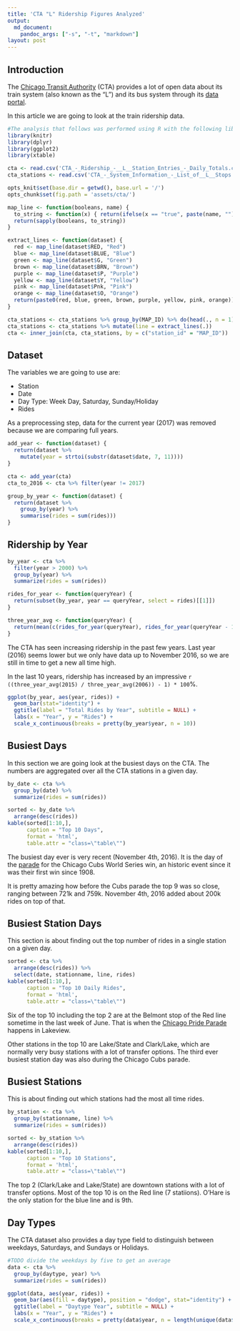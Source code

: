 ```yaml
---
title: 'CTA "L" Ridership Figures Analyzed'
output:
  md_document:
    pandoc_args: ["-s", "-t", "markdown"]
layout: post
---
```


## Introduction

The [Chicago Transit Authority](http://www.transitchicago.com/) (CTA) provides a lot of open data about its train system (also known as the "L") and its bus system through its [data portal](http://www.transitchicago.com/data/).

In this article we are going to look at the train ridership data.

```r
#The analysis that follows was performed using R with the following libraries:
library(knitr)
library(dplyr)
library(ggplot2)
library(xtable)
```

```r
cta <- read.csv('CTA_-_Ridership_-__L__Station_Entries_-_Daily_Totals.csv')
cta_stations <- read.csv('CTA_-_System_Information_-_List_of__L__Stops.csv')
```

```r
opts_knit$set(base.dir = getwd(), base.url = '/')
opts_chunk$set(fig.path = 'assets/cta/')
```

```r
map_line <- function(booleans, name) {
  to_string <- function(x) { return(ifelse(x == "true", paste(name, ""), "")) }
  return(sapply(booleans, to_string))
}

extract_lines <- function(dataset) {
  red <- map_line(dataset$RED, "Red")
  blue <- map_line(dataset$BLUE, "Blue")
  green <- map_line(dataset$G, "Green")
  brown <- map_line(dataset$BRN, "Brown")
  purple <- map_line(dataset$P, "Purple")
  yellow <- map_line(dataset$Y, "Yellow")
  pink <- map_line(dataset$Pnk, "Pink")
  orange <- map_line(dataset$O, "Orange")
  return(paste0(red, blue, green, brown, purple, yellow, pink, orange))
}
```

```r
cta_stations <- cta_stations %>% group_by(MAP_ID) %>% do(head(., n = 1)) %>% ungroup()
cta_stations <- cta_stations %>% mutate(line = extract_lines(.))
cta <- inner_join(cta, cta_stations, by = c("station_id" = "MAP_ID"))
```

## Dataset

The variables we are going to use are: 
<ul>
  <li>Station</li>
  <li>Date</li>
  <li>Day Type: Week Day, Saturday, Sunday/Holiday</li>
  <li>Rides</li>
</ul>

As a preprocessing step, data for the current year (2017) was removed because we are comparing full years.

```r
add_year <- function(dataset) {
  return(dataset %>%
    mutate(year = strtoi(substr(dataset$date, 7, 11))))
}

cta <- add_year(cta)
cta_to_2016 <- cta %>% filter(year != 2017)

group_by_year <- function(dataset) {
  return(dataset %>%
    group_by(year) %>%
    summarise(rides = sum(rides)))
}
```

## Ridership by Year

```r
by_year <- cta %>% 
  filter(year > 2000) %>%
  group_by(year) %>%
  summarize(rides = sum(rides))

rides_for_year <- function(queryYear) {
  return(subset(by_year, year == queryYear, select = rides)[[1]])
}

three_year_avg <- function(queryYear) {
  return(mean(c(rides_for_year(queryYear), rides_for_year(queryYear - 1), rides_for_year(queryYear - 2))))
}
```

The CTA has seen increasing ridership in the past few years. Last year (2016) seems lower but we only have data up to November 2016, so we are still in time to get a new all time high. 

In the last 10 years, ridership has increased by an impressive `r ((three_year_avg(2015) / three_year_avg(2006)) - 1) * 100 `%.

```r
ggplot(by_year, aes(year, rides)) +
  geom_bar(stat="identity") +
  ggtitle(label = "Total Rides by Year", subtitle = NULL) +
  labs(x = "Year", y = "Rides") +
  scale_x_continuous(breaks = pretty(by_year$year, n = 10))
```

## Busiest Days

In this section we are going look at the busiest days on the CTA. The numbers are aggregated over all the CTA stations in a given day.   

<div markdown="0">
```r
by_date <- cta %>% 
  group_by(date) %>%
  summarize(rides = sum(rides))

sorted <- by_date %>% 
  arrange(desc(rides))
kable(sorted[1:10,], 
      caption = "Top 10 Days",
      format = 'html',
      table.attr = "class=\"table\"")
```
</div>

The busiest day ever is very recent (November 4th, 2016). It is the day of the [parade](https://en.wikipedia.org/wiki/Chicago_Cubs#2016:_World_Series_Champions) for the Chicago Cubs 
World Series win, an historic event since it was their first win since 1908.

It is pretty amazing how before the Cubs parade the top 9 was so close, ranging between 721k and 759k. November 4th, 2016 added about 200k rides on top of that. 

## Busiest Station Days

This section is about finding out the top number of rides in a single station on a given day.

<div markdown="0">
```r

sorted <- cta %>% 
  arrange(desc(rides)) %>%
  select(date, stationname, line, rides)
kable(sorted[1:10,], 
      caption = "Top 10 Daily Rides",
      format = 'html',
      table.attr = "class=\"table\"")
```
</div>

Six of the top 10 including the top 2 are at the Belmont stop of the Red line sometime in the last week of June. That is when the [Chicago Pride Parade](https://en.wikipedia.org/wiki/Chicago_Pride_Parade) happens in Lakeview.

Other stations in the top 10 are Lake/State and Clark/Lake, which are normally very busy stations with a lot of transfer options. The third ever busiest station day was also during the Chicago Cubs parade. 

## Busiest Stations

This is about finding out which stations had the most all time rides. 

<div>
```r
by_station <- cta %>% 
  group_by(stationname, line) %>%
  summarize(rides = sum(rides))

sorted <- by_station %>% 
  arrange(desc(rides))
kable(sorted[1:10,], 
      caption = "Top 10 Stations",
      format = 'html',
      table.attr = "class=\"table\"")
```
</div>

The top 2 (Clark/Lake and Lake/State) are downtown stations with a lot of transfer options. Most of the top 10 is on the Red line (7 statiions). O'Hare is the only station for the blue line and is 9th. 

## Day Types

The CTA dataset also provides a day type field to distinguish between weekdays, Saturdays, and Sundays or Holidays.

```r
#TODO divide the weekdays by five to get an average
data <- cta %>% 
  group_by(daytype, year) %>%
  summarize(rides = sum(rides))

ggplot(data, aes(year, rides)) +
  geom_bar(aes(fill = daytype), position = "dodge", stat="identity") +
  ggtitle(label = "Daytype Year", subtitle = NULL) +
  labs(x = "Year", y = "Rides") +
  scale_x_continuous(breaks = pretty(data$year, n = length(unique(data$year))))
```

